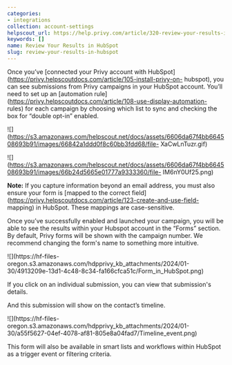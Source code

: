 ```yaml
---
categories:
- integrations
collection: account-settings
helpscout_url: https://help.privy.com/article/320-review-your-results-in-hubspot
keywords: []
name: Review Your Results in HubSpot
slug: review-your-results-in-hubspot
---
```

Once you’ve [connected your Privy account with
HubSpot](https://privy.helpscoutdocs.com/article/105-install-privy-on-
hubspot), you can see submissions from Privy campaigns in your HubSpot
account. You’ll need to set up an [automation
rule](https://privy.helpscoutdocs.com/article/108-use-display-automation-
rules) for each campaign by choosing which list to sync and checking the box
for “double opt-in” enabled.

![](https://s3.amazonaws.com/helpscout.net/docs/assets/6606da67f4bb664508693b91/images/66842a1ddd0f8c60bb3fdd68/file-
XaCwLnTuzr.gif)

  

![](https://s3.amazonaws.com/helpscout.net/docs/assets/6606da67f4bb664508693b91/images/66b24d5665e01777a9333360/file-
IM6nY0Uf25.png)

**Note:** If you capture information beyond an email address, you must also
ensure your form is [mapped to the correct
field](https://privy.helpscoutdocs.com/article/123-create-and-use-field-
mapping) in HubSpot. These mappings are case-sensitive.

Once you’ve successfully enabled and launched your campaign, you will be able
to see the results within your Hubspot account in the “Forms” section. By
default, Privy forms will be shown with the campaign number. We recommend
changing the form's name to something more intuitive.

![](https://hf-files-
oregon.s3.amazonaws.com/hdpprivy_kb_attachments/2024/01-30/4913209e-13d1-4c48-8c34-fa166cfca51c/Form_in_HubSpot.png)

If you click on an individual submission, you can view that submission's
details.

And this submission will show on the contact’s timeline.

![](https://hf-files-
oregon.s3.amazonaws.com/hdpprivy_kb_attachments/2024/01-30/a55f5627-04ef-4078-af81-805e8a04fad7/Timeline_event.png)

This form will also be available in smart lists and workflows within HubSpot
as a trigger event or filtering criteria.

